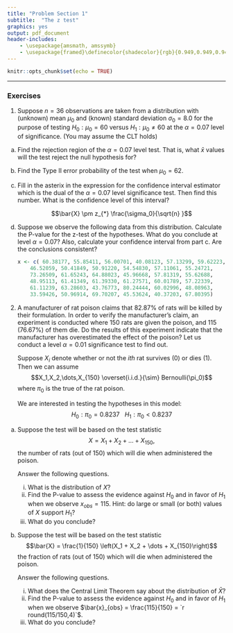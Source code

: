 ```yaml
---
title: "Problem Section 1"
subtitle:  "The z test"
graphics: yes
output: pdf_document
header-includes:
    - \usepackage{amsmath, amssymb}
    - \usepackage{framed}\definecolor{shadecolor}{rgb}{0.949,0.949,0.949}
---
```


```r
knitr::opts_chunk$set(echo = TRUE)
```

\begin{shaded}

\textbf{Learning Outcomes}

The problems are designed to build conceptual understanding and problem-solving skills. The emphasis is on learning to find, evaluate and build confidence. The specific tasks include: 

   - Perform a large sample z-test for the mean 
   
   - Perform a large sample z-test for a binomial proportion
   
   - Back up and support work with relevant explanations


\end{shaded}

* * *

### Exercises 

1. Suppose $n = 36$ observations are taken from a distribution with (unknown) mean $\mu_0$ and (known) standard deviation $\sigma_0 = 8.0$ for the purpose of testing
$H_0: \mu_0 = 60$ versus $H_1: \mu_0 \neq  60$ at the $\alpha = 0.07$ level of significance. (You may assume the CLT holds)

a. Find the rejection region of the $\alpha = 0.07$ level test. That is, what $\bar{x}$ values will the test reject the null hypothesis for?

b. Find the Type II error probability of the test when $\mu_0 = 62$. 

c. Fill in the asterix in the expression for the confidence interval estimator which is the dual of the $\alpha = 0.07$ level significance test. Then find this number.
What is the confidence level of this interval?

    $$\bar{X} \pm z_{*} \frac{\sigma_0}{\sqrt{n} }$$
 

d. Suppose we observe the following data from this distribution. Calculate the P-value for the z-test of the hypotheses. What do you conclude at level $\alpha = 0.07$? Also, calculate your confidence interval from part c. Are the conclusions consistent?

    ```r

    x <- c( 60.38177, 55.85411, 56.00701, 40.08123, 57.13299, 59.62223,
        46.52059, 50.41849, 50.91220, 54.54830, 57.11061, 55.24721,
        73.26509, 61.65243, 64.88023, 45.96668, 57.81319, 55.62688,
        48.95113, 61.41349, 61.39330, 61.27571, 60.01789, 57.22339, 
        61.11239, 63.28603, 43.76773, 80.24444, 60.02996, 48.08963, 
        33.59426, 50.96914, 69.70207, 45.53624, 40.37203, 67.80395)
    ```



2. A manufacturer of rat poison claims that 82.87% of rats will be killed by their formulation. In order to verify the manufacturer's claim, an experiment is conducted where 150 rats are given
the poison, and 115 (76.67%) of them die. Do the results of this experiment indicate that the manufacturer has overestimated the effect of the poison? Let us conduct a level $\alpha  = 0.01$ significance test to find out.

    Suppose $X_i$ denote whether or not the $ith$ rat survives (0) or dies (1). Then we can assume
$$X_1,X_2,\dots,X_{150} \overset{i.i.d.}{\sim} Bernoulli(\pi_0)$$
    where $\pi_0$ is the true \emph{kill rate} of the rat poison.
    
    We are interested in testing the hypotheses in this model:
$$
H_0: \pi_0 = 0.8237 \ \ \ H_1: \pi_0 < 0.8237
$$

    
a. \textbf{Exact binomial test} Suppose the test will be based on the test statistic
   $$X = X_1 + X_2 + \dots + X_{150},$$
   the number of rats (out of 150) which will die when administered the poison.
   
    Answer the following questions.

    i. What is the distribution of $X$? 
    ii. Find the P-value to assess the evidence against $H_0$ and in favor of $H_1$ when we observe $x_{obs} = 115$.
    Hint: do large or small (or both) values of $X$ support $H_1$?
    iii. What do you conclude?

b. \textbf{z test} Suppose the test will be based on the test statistic
   $$\bar{X} = \frac{1}{150} \left(X_1 + X_2 + \dots + X_{150}\right)$$
   the fraction of rats (out of 150) which will die when administered the poison.

    Answer the following questions.

    i. What does the Central Limit Theorem say about the distribution of $\bar{X}$? 
    ii. Find the P-value to assess the evidence against $H_0$ and in favor of $H_1$ when we observe $\bar{x}_{obs} = \frac{115}{150} = `r round(115/150,4)`$.
    iii. What do you conclude?


